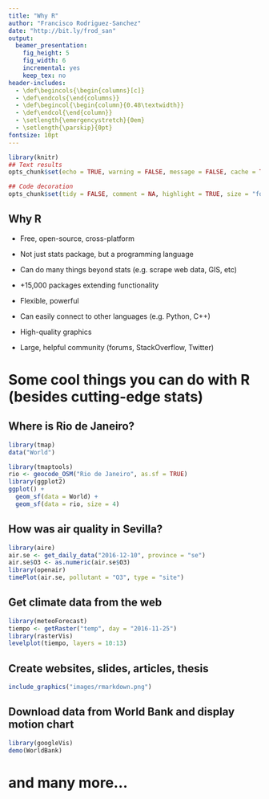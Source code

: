```yaml
---
title: "Why R"
author: "Francisco Rodriguez-Sanchez"
date: "http://bit.ly/frod_san"
output: 
  beamer_presentation:
    fig_height: 5
    fig_width: 6
    incremental: yes
    keep_tex: no
header-includes:
  - \def\begincols{\begin{columns}[c]}
  - \def\endcols{\end{columns}}
  - \def\begincol{\begin{column}{0.48\textwidth}}
  - \def\endcol{\end{column}} 
  - \setlength{\emergencystretch}{0em}
  - \setlength{\parskip}{0pt}
fontsize: 10pt
---
```


```r
library(knitr)
## Text results
opts_chunk$set(echo = TRUE, warning = FALSE, message = FALSE, cache = TRUE)

## Code decoration
opts_chunk$set(tidy = FALSE, comment = NA, highlight = TRUE, size = "footnotesize")

```


## Why R

- Free, open-source, cross-platform

- Not just stats package, but a programming language

- Can do many things beyond stats (e.g. scrape web data, GIS, etc)

- +15,000 packages extending functionality

- Flexible, powerful

- Can easily connect to other languages (e.g. Python, C++)

- High-quality graphics

- Large, helpful community (forums, StackOverflow, Twitter)


# Some cool things you can do with R (besides cutting-edge stats)



## Where is Rio de Janeiro?

```r
library(tmap)
data("World")
```


```r
library(tmaptools)
rio <- geocode_OSM("Rio de Janeiro", as.sf = TRUE)
library(ggplot2)
ggplot() +
  geom_sf(data = World) +
  geom_sf(data = rio, size = 4)
```



## How was air quality in Sevilla?

```r
library(aire)
air.se <- get_daily_data("2016-12-10", province = "se")
air.se$O3 <- as.numeric(air.se$O3)
library(openair)
timePlot(air.se, pollutant = "O3", type = "site")
```


## Get climate data from the web

```r
library(meteoForecast)
tiempo <- getRaster("temp", day = "2016-11-25")
library(rasterVis)
levelplot(tiempo, layers = 10:13)
```



## Create websites, slides, articles, thesis

```r
include_graphics("images/rmarkdown.png")
```


## Download data from World Bank and display motion chart

```r
library(googleVis)
demo(WorldBank)
```


# and many more...


